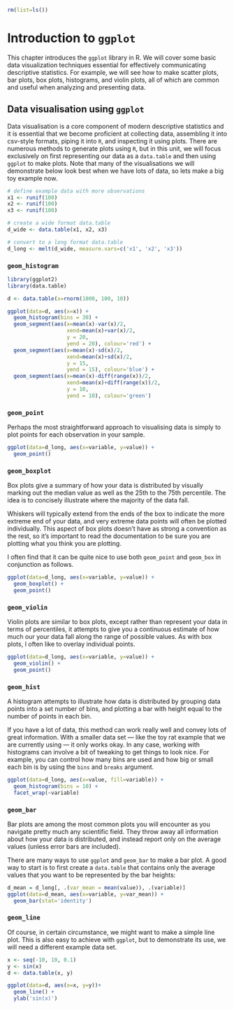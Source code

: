 ```r
rm(list=ls())
```

# Introduction to `ggplot`
This chapter introduces the `ggplot` library in R. We will
cover some basic data visualization techniques essential for
effectively communicating descriptive statistics. For
example, we will see how to make  scatter plots, bar plots,
box plots, histograms, and violin plots, all of which are
common and useful when analyzing and presenting data.

## Data visualisation using `ggplot`

Data visualisation is a core component of modern descriptive
statistics and it is essential that we become proficient at
collecting data, assembling it into csv-style formats,
piping it into `R`, and inspecting it using plots. There are
numerous methods to generate plots using `R`, but in this
unit, we will focus exclusively on first representing our
data as a `data.table` and then using `ggplot` to make
plots. Note that many of the visualisations we will
demonstrate below look best when we have lots of data, so
lets make a big toy example now.

```r
# define example data with more observations
x1 <- runif(100)
x2 <- runif(100)
x3 <- runif(100)

# create a wide format data.table
d_wide <- data.table(x1, x2, x3)

# convert to a long format data.table
d_long <- melt(d_wide, measure.vars=c('x1', 'x2', 'x3'))
```

### `geom_histogram`
```r
library(ggplot2)
library(data.table)

d <- data.table(x=rnorm(1000, 100, 10))

ggplot(data=d, aes(x=x)) +
  geom_histogram(bins = 30) +
  geom_segment(aes(x=mean(x)-var(x)/2,
                   xend=mean(x)+var(x)/2,
                   y = 20,
                   yend = 20), colour='red') +
  geom_segment(aes(x=mean(x)-sd(x)/2,
                   xend=mean(x)+sd(x)/2,
                   y = 15,
                   yend = 15), colour='blue') +
  geom_segment(aes(x=mean(x)-diff(range(x))/2,
                   xend=mean(x)+diff(range(x))/2,
                   y = 10,
                   yend = 10), colour='green')
```

### `geom_point`
Perhaps the most straightforward approach to visualising
data is simply to plot points for each observation in your
sample. 

```r
ggplot(data=d_long, aes(x=variable, y=value)) +
  geom_point()
```


### `geom_boxplot`
Box plots give a summary of how your data is distributed by
visually marking out the median value as well as the 25th to
the 75th percentile. The idea is to concisely illustrate
where the majority of the data fall.

Whiskers will typically extend from the ends of the box to
indicate the more extreme end of your data, and very extreme
data points will often be plotted individually. This aspect
of box plots doesn't have as strong a convention as the
rest, so it's important to read the documentation to be sure
you are plotting what you think you are plotting.

I often find that it can be quite nice to use both
`geom_point` and `geom_box` in conjunction as follows.

```r
ggplot(data=d_long, aes(x=variable, y=value)) +
  geom_boxplot() +
  geom_point()
```


### `geom_violin`
Violin plots are similar to box plots, except rather than
represent your data in terms of percentiles, it attempts to
give you a continuous estimate of how much our your data
fall along the range of possible values. As with box plots,
I often like to overlay individual points.

```r
ggplot(data=d_long, aes(x=variable, y=value)) +
  geom_violin() +
  geom_point()
```


### `geom_hist`
A histogram attempts to illustrate how data is distributed
by grouping data points into a set number of bins, and
plotting a bar with height equal to the number of points in
each bin.

If you have a lot of data, this method can work really well
and convey lots of great information. With a smaller data
set --- like the toy rat example that we are currently using
--- it only works okay.  In any case, working with
histograms can involve a bit of tweaking to get things to
look nice. For example, you can control how many bins are
used and how big or small each bin is by using the `bins`
and `breaks` argument.

```r
ggplot(data=d_long, aes(x=value, fill=variable)) +
  geom_histogram(bins = 10) + 
  facet_wrap(~variable)
```

### `geom_bar`
Bar plots are among the most common plots you will encounter
as you navigate pretty much any scientific field. They throw
away all information about how your data is distributed, and
instead report only on the average values (unless error bars
are included).

There are many ways to use `ggplot` and `geom_bar` to make a
bar plot. A good way to start is to first create a
`data.table` that contains only the average values that you
want to be represented by the bar heights:

```r
d_mean = d_long[, .(var_mean = mean(value)), .(variable)]
ggplot(data=d_mean, aes(x=variable, y=var_mean)) +
  geom_bar(stat='identity')
```


### `geom_line`
Of course, in certain circumstance, we might want to make a
simple line plot. This is also easy to achieve with
`ggplot`, but to demonstrate its use, we will need a
different example data set.

```r
x <- seq(-10, 10, 0.1)
y <- sin(x)
d <- data.table(x, y)

ggplot(data=d, aes(x=x, y=y))+
  geom_line() +
  ylab('sin(x)')
```
